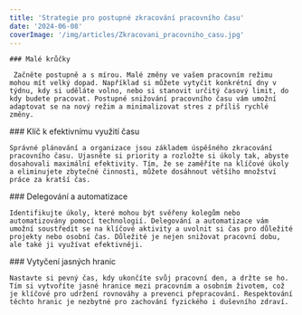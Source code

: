 ```yaml
---
title: 'Strategie pro postupné zkracování pracovního času'
date: '2024-06-08'
coverImage: '/img/articles/Zkracovani_pracovniho_casu.jpg'
---
```


<div className="main__post--content">
  <div>
   
    ### Malé krůčky

     Začněte postupně a s mírou. Malé změny ve vašem pracovním režimu mohou mít velký dopad. Například si můžete vytyčit konkrétní dny v týdnu, kdy si uděláte volno, nebo si stanovit určitý časový limit, do kdy budete pracovat. Postupné snižování pracovního času vám umožní adaptovat se na nový režim a minimalizovat stres z příliš rychlé změny.

  </div>
  <div>
    ### Klíč k efektivnímu využití času

    Správné plánování a organizace jsou základem úspěšného zkracování pracovního času. Ujasněte si priority a rozložte si úkoly tak, abyste dosahovali maximální efektivity. Tím, že se zaměříte na klíčové úkoly a eliminujete zbytečné činnosti, můžete dosáhnout většího množství práce za kratší čas.

  </div>
  <div>
    ### Delegování a automatizace

    Identifikujte úkoly, které mohou být svěřeny kolegům nebo automatizovány pomocí technologií. Delegování a automatizace vám umožní soustředit se na klíčové aktivity a uvolnit si čas pro důležité projekty nebo osobní čas. Důležité je nejen snižovat pracovní dobu, ale také ji využívat efektivněji.

  </div>
  <div>
    ### Vytyčení jasných hranic

    Nastavte si pevný čas, kdy ukončíte svůj pracovní den, a držte se ho. Tím si vytvoříte jasné hranice mezi pracovním a osobním životem, což je klíčové pro udržení rovnováhy a prevenci přepracování. Respektování těchto hranic je nezbytné pro zachování fyzického i duševního zdraví.

  </div>
</div>
